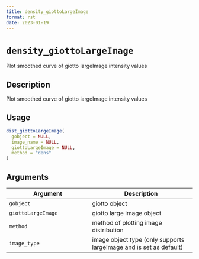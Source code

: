 ```yaml
--- 
title: density_giottoLargeImage 
format: rst 
date: 2023-01-19 
--- 
```

# `density_giottoLargeImage`

Plot smoothed curve of giotto largeImage intensity values


## Description

Plot smoothed curve of giotto largeImage intensity values


## Usage

```r
dist_giottoLargeImage(
  gobject = NULL,
  image_name = NULL,
  giottoLargeImage = NULL,
  method = "dens"
)
```


## Arguments

Argument      |Description
------------- |----------------
`gobject`     |     giotto object
`giottoLargeImage`     |     giotto large image object
`method`     |     method of plotting image distribution
`image_type`     |     image object type (only supports largeImage and is set as default)


